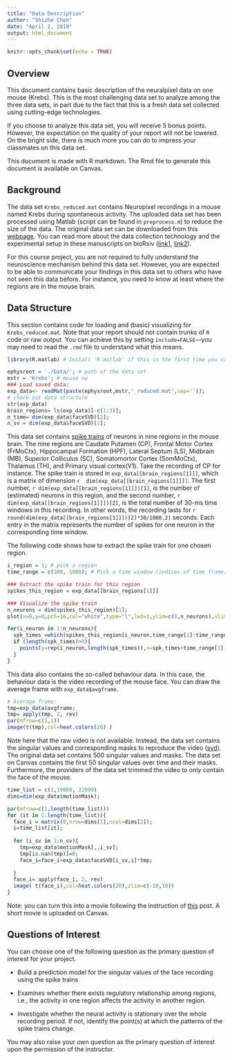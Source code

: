 ```yaml
---
title: "Data Description"
author: "Shizhe Chen"
date: "April 2, 2019"
output: html_document
---
```


```r
knitr::opts_chunk$set(echo = TRUE)
```

## Overview

This document contains basic description of the neuralpixel data on one mouse (Krebs). This is the most challenging data set to analyze among the three data sets, in part due to the fact that this is a fresh data set collected using cutting-edge technologies. 

If you choose to analyze this data set, you will receive 5 bonus points. However, the expectation on the quality of your report will not be lowered. On the bright side, there is much more you can do to impress your classmates on this data set. 

This document is made with R markdown. The Rmd file to generate this document is available on Canvas. 


## Background

The data set `Krebs_reduced.mat` contains Neuropixel recordings in a mouse named Krebs during spontaneous activity. The uploaded data set has been processed using Matlab (script can be found in `preprocess.m`) to reduce the size of the data. 
The original data set can be downloaded from this [webpage](https://janelia.figshare.com/articles/Eight-probe_Neuropixels_recordings_during_spontaneous_behaviors/7739750). You can read more about the data collection technology and the experimental setup in these manuscripts on bioRxiv ([link1](https://www.biorxiv.org/content/10.1101/306019v2), [link2](https://www.biorxiv.org/content/10.1101/474437v1)). 

For this course project, you are not required to fully understand the neuroscience mechanism behind this data set. However, you are expected to be able to communicate your findings in this data set to others who have not seen this data before. For instance, you need to know at least where the regions are in the mouse brain. 



## Data Structure 

This section contains code for loading and (basic) visualizing for `Krebs_reduced.mat`. Note that your report should not contain trunks of `R` code or raw output. You can achieve this by setting `include=FALSE`---you may need to read the `.rmd` file to understand what this means.

```r
library(R.matlab) # Install 'R.matlab' if this is the first time you call it.

ephysroot = './Data/'; # path of the data set 
mstr = 'Krebs'; # mouse na
### Load saved data:
exp_data<- readMat(paste(ephysroot,mstr,'_reduced.mat',sep=''));
# check out data structure
str(exp_data)
brain_regions= ls(exp_data)[-c(1:3)]; 
n_time= dim(exp_data$faceSVD)[2];
n_sv = dim(exp_data$faceSVD)[1];
```

This data set contains [spike trains](https://en.wikipedia.org/wiki/Neural_coding) of neurons in nine regions in the mouse brain. The nine regions are Caudate Putamen (CP), Frontal Motor Cortex (FrMoCtx), Hippocampal Formation (HPF), Lateral Septum (LS), Midbrain (MB), Superior Colliculus (SC), Somatomortor Cortex (SomMoCtx), Thalamus (TH),  and Primary visual cortex(V1). 
Take the recording of CP for instance. The spike train is stored in `exp_data[[brain_regions[1]]]`, which is a matrix of dimension `r  dim(exp_data[[brain_regions[1]]])`. The first number, `r dim(exp_data[[brain_regions[1]]])[1]`, is the number of (estimated) neurons in this region, and the second number, `r dim(exp_data[[brain_regions[1]]])[2]`, is the total number of 30-ms time windows in this recording. In other words, the recording lasts for `r round(dim(exp_data[[brain_regions[1]]])[2]*30/1000,2)` seconds. 
Each entry in the matrix represents the number of spikes for one neuron in the corresponding time window. 

The following code shows how to extract the spike train for one chosen region. 

```r
i_region = 1; # pick a region
time_range = c(100, 1000); # Pick a time window (indices of time frame)

### Extract the spike train for this region
spikes_this_region = exp_data[[brain_regions[1]]]

### Visualize the spike train 
n_neurons = dim(spikes_this_region)[1]; 
plot(x=0,y=0,pch=16,col="white",type="l",lwd=3,ylim=c(0,n_neurons),xlim=time_range,cex.lab=1,cex.main=1,ylab='Neuron',xlab='Time frame',main='Spikes') #yaxt='n',xaxt='n',

for(i_neuron in 1:n_neurons){
  spk_times =which(spikes_this_region[i_neuron,time_range[1]:time_range[2]]>0);
  if (length(spk_times)>0){
    points(y=rep(i_neuron,length(spk_times)),x=spk_times+time_range[1]-1,col="#000000",pch='.',cex=2)
  }
}

```

This data also contains the so-called behaviour data. In this case, the behaviour data is the video recording of the mouse face. You can draw the average frame with `exp_data$avgframe`. 


```r
# Average frame:
tmp=exp_data$avgframe;
tmp= apply(tmp, 2, rev)
par(mfrow=c(1,1))
image(t(tmp),col=heat.colors(20) )
```


Note here that the raw video is not available. Instead, the data set contains the singular values and corresponding masks to reproduce the video ([svd](https://en.wikipedia.org/wiki/Singular_value_decomposition)). The original data set contains 500 singular values and masks. 
The data set on Canvas contains the first 50 singular values over time and their masks.  
Furthermore, the providers of the data set trimmed the video to only contain the face of the mouse. 

```r
time_list = c(1,19000, 22000)
dims=dim(exp_data$motionMask);

par(mfrow=c(1,length(time_list)))
for (it in 1:length(time_list)){
  face_i = matrix(0,nrow=dims[1],ncol=dims[2]);
  i=time_list[it];
  
  for (i_sv in 1:n_sv){
    tmp=exp_data$motionMask[,,i_sv];
    tmp[is.nan(tmp)]=0;
    face_i=face_i+exp_data$faceSVD[i_sv,i]*tmp;
    
  }
  face_i= apply(face_i, 2, rev)
  image( t(face_i),col=heat.colors(20),zlim=c(-10,10))
}

```

Note: you can turn this into a movie following the instruction of [this](https://stackoverflow.com/questions/1298100/creating-a-movie-from-a-series-of-plots-in-r) post. A short movie is uploaded on Canvas. 


## Questions of Interest

You can choose one of the following question as the primary question of interest for your project. 

* Build a prediction model for the singular values of the face recording using the spike trains 

* Examines whether there exists regulatory relationship among regions, i.e., the activity in one region affects the activity in another region. 

* Investigate whether the neural activity is stationary over the whole recording period. If not, identify the point(s) at which the patterns of the spike trains change. 

You may also raise your own question as the primary question of interest upon the permission of the instructor. 
